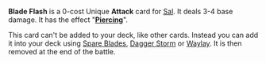 {{Card
|rarity = Unique
|decktype = Battle
|cardtype = Attack
|character = Sal
|keywords = [[Piercing]]
|upgradeable = No}}
{{Quote|Composite materials make weapons almost too quick to see coming.}}

'''Blade Flash''' is a 0-cost Unique '''Attack''' card for [[Sal]]. It deals 3-4 base damage. It has the effect "'''[[Piercing]]'''".

This card can't be added to your deck, like other cards. Instead you can add it into your deck using [[Spare Blades]], [[Dagger Storm]] or [[Waylay]]. It is then removed at the end of the battle.